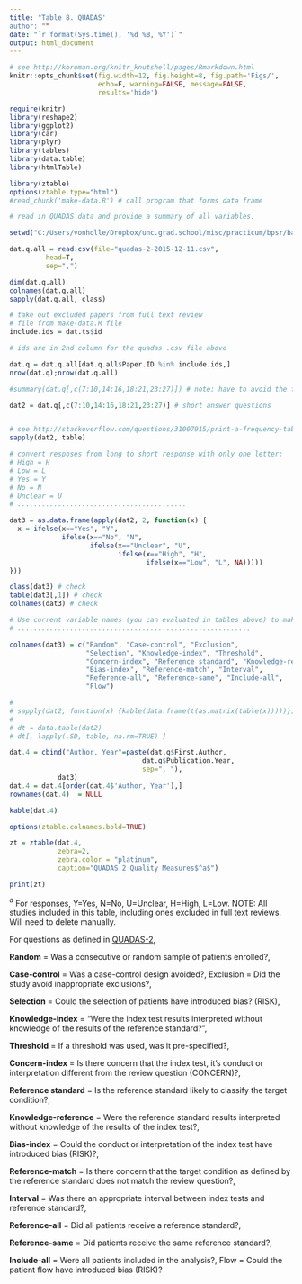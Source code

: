 ```yaml
---
title: "Table 8. QUADAS'
author: ""
date: "`r format(Sys.time(), '%d %B, %Y')`"
output: html_document
---
```



```r
# see http://kbroman.org/knitr_knutshell/pages/Rmarkdown.html
knitr::opts_chunk$set(fig.width=12, fig.height=8, fig.path='Figs/',
                      echo=F, warning=FALSE, message=FALSE, 
                      results='hide')

require(knitr)
library(reshape2)
library(ggplot2)
library(car)
library(plyr)
library(tables)
library(data.table)
library(htmlTable)

library(ztable)
options(ztable.type="html")
#read_chunk('make-data.R') # call program that forms data frame

```


```r
# read in QUADAS data and provide a summary of all variables.

setwd("C:/Users/vonholle/Dropbox/unc.grad.school/misc/practicum/bpsr/backup")

dat.q.all = read.csv(file="quadas-2-2015-12-11.csv",
         head=T,
         sep=",")

dim(dat.q.all)
colnames(dat.q.all)
sapply(dat.q.all, class)

# take out excluded papers from full text review
# file from make-data.R file
include.ids = dat.ts$id

# ids are in 2nd column for the quadas .csv file above

dat.q = dat.q.all[dat.q.all$Paper.ID %in% include.ids,]
nrow(dat.q);nrow(dat.q.all)

```

<!--
NOTE: May need to exclude based on id from full text review data set.
-->

```r
#summary(dat.q[,c(7:10,14:16,18:21,23:27)]) # note: have to avoid the free text fields. something about utf characters.

dat2 = dat.q[,c(7:10,14:16,18:21,23:27)] # short answer questions


# see http://stackoverflow.com/questions/31007915/print-a-frequency-table-of-a-factor-with-kable-in-rmarkdown
sapply(dat2, table)

# convert resposes from long to short response with only one letter:
# High = H
# Low = L
# Yes = Y
# No = N
# Unclear = U
# ..........................................

dat3 = as.data.frame(apply(dat2, 2, function(x) {
  x = ifelse(x=="Yes", "Y",
             ifelse(x=="No", "N",
                    ifelse(x=="Unclear", "U",
                           ifelse(x=="High", "H",
                                  ifelse(x=="Low", "L", NA)))))
}))

class(dat3) # check
table(dat3[,1]) # check
colnames(dat3) # check

# Use current variable names (you can evaluated in tables above) to make an abbreviated version for table
# ..........................................................

colnames(dat3) = c("Random", "Case-control", "Exclusion",
                   "Selection", "Knowledge-index", "Threshold",
                   "Concern-index", "Reference standard", "Knowledge-reference", 
                   "Bias-index", "Reference-match", "Interval",
                   "Reference-all", "Reference-same", "Include-all",
                   "Flow")

# 
# sapply(dat2, function(x) {kable(data.frame(t(as.matrix(table(x)))))})
# 
# dt = data.table(dat2)
# dt[, lapply(.SD, table, na.rm=TRUE) ] 
```


```r
dat.4 = cbind("Author, Year"=paste(dat.q$First.Author,
                                 dat.q$Publication.Year, 
                                 sep=", "),
            dat3)
dat.4 = dat.4[order(dat.4$'Author, Year'),]
rownames(dat.4)  = NULL

kable(dat.4)
```


```r

options(ztable.colnames.bold=TRUE)

zt = ztable(dat.4,
            zebra=2,
            zebra.color = "platinum", 
            caption="QUADAS 2 Quality Measures$^a$")

print(zt)
```
$^a$ For responses, Y=Yes, N=No, U=Unclear, H=High, L=Low.
NOTE: All studies included in this table, including ones excluded in full text reviews. Will need to delete manually.

For questions as defined in [QUADAS-2](http://annals.org.libproxy.lib.unc.edu/article.aspx?articleid=474994), 

**Random** = Was a consecutive or random sample of patients enrolled?,

**Case-control** = Was a case-control design avoided?,
Exclusion = Did the study avoid inappropriate exclusions?,

**Selection** = Could the selection of patients have introduced bias? (RISK),

**Knowledge-index** = "Were the index test results interpreted without knowledge of the results of the reference standard?",

**Threshold** = If a threshold was used, was it pre-specified?,

**Concern-index** = Is there concern that the index test, it's conduct or interpretation different from the review question (CONCERN)?,

**Reference standard** = Is the reference standard likely to classify the target condition?,

**Knowledge-reference** = Were the reference standard results interpreted without knowledge of the results of the index test?,

**Bias-index** = Could the conduct or interpretation of the index test have introduced bias (RISK)?,

**Reference-match** = Is there concern that the target condition as defined by the reference standard does not match the review question?,

**Interval** = Was there an appropriate interval between index tests and reference standard?,

**Reference-all** = Did all patients receive a reference standard?,

**Reference-same** = Did patients receive the same reference standard?,

**Include-all** = Were all patients included in the analysis?,
Flow = Could the patient flow have introduced bias (RISK)?
